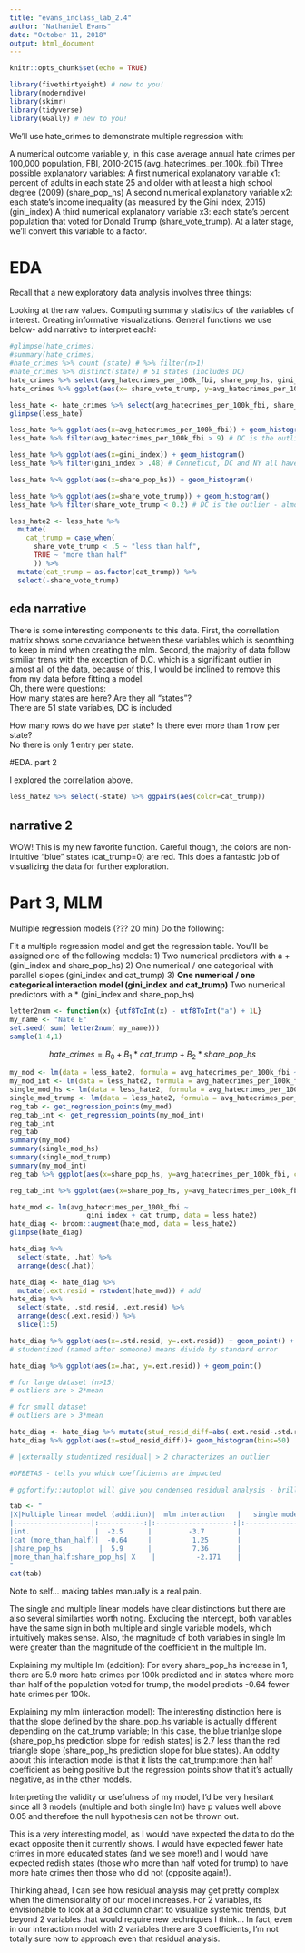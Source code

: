```yaml
---
title: "evans_inclass_lab_2.4"
author: "Nathaniel Evans"
date: "October 11, 2018"
output: html_document
---
```


```r
knitr::opts_chunk$set(echo = TRUE)

library(fivethirtyeight) # new to you!
library(moderndive)
library(skimr)
library(tidyverse)
library(GGally) # new to you!

```

We'll use hate_crimes to demonstrate multiple regression with:

A numerical outcome variable y, in this case average annual hate crimes per 100,000 population, FBI, 2010-2015 (avg_hatecrimes_per_100k_fbi)
Three possible explanatory variables:
A first numerical explanatory variable x1: percent of adults in each state 25 and older with at least a high school degree (2009) (share_pop_hs)
A second numerical explanatory variable x2: each state's income inequality (as measured by the Gini index, 2015) (gini_index)
A third numerical explanatory variable x3: each state's percent population that voted for Donald Trump (share_vote_trump). At a later stage, we'll convert this variable to a factor.

# EDA 

Recall that a new exploratory data analysis involves three things:

Looking at the raw values.
Computing summary statistics of the variables of interest.
Creating informative visualizations.
General functions we use below- add narrative to interpret each!:

```r
#glimpse(hate_crimes)
#summary(hate_crimes)
#hate_crimes %>% count (state) # %>% filter(n>1)
#hate_crimes %>% distinct(state) # 51 states (includes DC)
hate_crimes %>% select(avg_hatecrimes_per_100k_fbi, share_pop_hs, gini_index, share_vote_trump) %>% cor()
hate_crimes %>% ggplot(aes(x= share_vote_trump, y=avg_hatecrimes_per_100k_fbi)) + geom_point()

less_hate <- hate_crimes %>% select(avg_hatecrimes_per_100k_fbi, share_pop_hs, gini_index, share_vote_trump, state) # just variables were worried about
glimpse(less_hate)

less_hate %>% ggplot(aes(x=avg_hatecrimes_per_100k_fbi)) + geom_histogram()
less_hate %>% filter(avg_hatecrimes_per_100k_fbi > 9) # DC is the outlier in our histogram

less_hate %>% ggplot(aes(x=gini_index)) + geom_histogram()
less_hate %>% filter(gini_index > .48) # Conneticut, DC and NY all have high gini indexs (outliers)

less_hate %>% ggplot(aes(x=share_pop_hs)) + geom_histogram()

less_hate %>% ggplot(aes(x=share_vote_trump)) + geom_histogram()
less_hate %>% filter(share_vote_trump < 0.2) # DC is the outlier - almost everyone did NOT vote for trump

less_hate2 <- less_hate %>% 
  mutate(
    cat_trump = case_when(
      share_vote_trump < .5 ~ "less than half", 
      TRUE ~ "more than half"
      )) %>% 
  mutate(cat_trump = as.factor(cat_trump)) %>% 
  select(-share_vote_trump)
```


## eda narrative 
There is some interesting components to this data. First, the correllation matrix shows some covariance between these variables which is seomthing to keep in mind when creating the mlm. Second, the majority of data follow similiar trens with the exception of D.C. which is a significant outlier in almost all of the data, because of this, I would be inclined to remove this from my data before fitting a model.   
Oh, there were questions:  
How many states are here? Are they all "states"?   
There are 51 state variables, DC is included

How many rows do we have per state? Is there ever more than 1 row per state?  
No there is only 1 entry per state. 


#EDA. part 2

I explored the correllation above. 

```r

less_hate2 %>% select(-state) %>% ggpairs(aes(color=cat_trump))

```

## narrative 2 

WOW! This is my new favorite function. Careful though, the colors are non-intuitive "blue" states (cat_trump=0) are red. This does a fantastic job of visualizing the data for further exploration.   



# Part 3, MLM 
Multiple regression models (??? 20 min)
Do the following:

Fit a multiple regression model and get the regression table. You'll be assigned one of the following models:
1) Two numerical predictors with a + (gini_index and share_pop_hs)
2) One numerical / one categorical with parallel slopes (gini_index and cat_trump)
3) **One numerical / one categorical interaction model (gini_index and cat_trump)**
Two numerical predictors with a * (gini_index and share_pop_hs)


```r
letter2num <- function(x) {utf8ToInt(x) - utf8ToInt("a") + 1L}
my_name <- "Nate E"
set.seed( sum( letter2num( my_name)))
sample(1:4,1)
```

$$ hate\_crimes = B_0 + B_1 * cat\_trump + B_2 * share\_pop\_hs $$

```r
my_mod <- lm(data = less_hate2, formula = avg_hatecrimes_per_100k_fbi ~ cat_trump + share_pop_hs)
my_mod_int <- lm(data = less_hate2, formula = avg_hatecrimes_per_100k_fbi ~ cat_trump * share_pop_hs)
single_mod_hs <- lm(data = less_hate2, formula = avg_hatecrimes_per_100k_fbi ~ share_pop_hs)
single_mod_trump <- lm(data = less_hate2, formula = avg_hatecrimes_per_100k_fbi ~ cat_trump)
reg_tab <- get_regression_points(my_mod)
reg_tab_int <- get_regression_points(my_mod_int)
reg_tab_int
reg_tab
summary(my_mod)
summary(single_mod_hs)
summary(single_mod_trump)
summary(my_mod_int)
reg_tab %>% ggplot(aes(x=share_pop_hs, y=avg_hatecrimes_per_100k_fbi, color=cat_trump)) + geom_point() + geom_point(data=reg_tab, aes( x=share_pop_hs, y=avg_hatecrimes_per_100k_fbi_hat, color=cat_trump), shape=24)

reg_tab_int %>% ggplot(aes(x=share_pop_hs, y=avg_hatecrimes_per_100k_fbi, color=cat_trump)) + geom_point() + geom_point(data=reg_tab_int, aes( x=share_pop_hs, y=avg_hatecrimes_per_100k_fbi_hat, color=cat_trump), shape=24)
```


```r
hate_mod <- lm(avg_hatecrimes_per_100k_fbi ~ 
                   gini_index + cat_trump, data = less_hate2)
hate_diag <- broom::augment(hate_mod, data = less_hate2) 
glimpse(hate_diag)

hate_diag %>% 
  select(state, .hat) %>%
  arrange(desc(.hat))
```
```r
hate_diag <- hate_diag %>% 
  mutate(.ext.resid = rstudent(hate_mod)) # add 
hate_diag %>% 
  select(state, .std.resid, .ext.resid) %>% 
  arrange(desc(.ext.resid)) %>% 
  slice(1:5)

hate_diag %>% ggplot(aes(x=.std.resid, y=.ext.resid)) + geom_point() + geom_smooth(method='lm')
# studentized (named after someone) means divide by standard error 

hate_diag %>% ggplot(aes(x=.hat, y=.ext.resid)) + geom_point()

# for large dataset (n>15)
# outliers are > 2*mean

# for small dataset 
# outliers are > 3*mean

hate_diag <- hate_diag %>% mutate(stud_resid_diff=abs(.ext.resid-.std.resid))
hate_diag %>% ggplot(aes(x=stud_resid_diff))+ geom_histogram(bins=50)

# |externally studentized residual| > 2 characterizes an outlier

#DFBETAS - tells you which coefficients are impacted 

# ggfortify::autoplot will give you condensed residual analysis - brilliant
```



```r

tab <- "
|X|Multiple linear model (addition)|  mlm interaction   |   single model: pop_hs     | single model:cat_tr|
|-------------------|:-----------:|:-------------------:|:--------------------------:|-------------------:|
|int.                |  -2.5      |         -3.7        |                -4.8        |         2.76       |
|cat (more_than_half)|  -0.64     |          1.25       |                 X          |         -0.7359    |
|share_pop_hs         |  5.9      |          7.36       |                 8.3        |          X         | 
|more_than_half:share_pop_hs| X    |          -2.171    |                 X          |          X         |
"
cat(tab)
```

Note to self... making tables manually is a real pain. 

The single and multiple linear models have clear distinctions but there are also several similarties worth noting. Excluding the intercept, both variables have the same sign in both multiple and single variable models, which intuitively makes sense. Also, the magnitude of both variables in single lm were greater than the magnitude of the coefficient in the multiple lm. 

Explaining my multiple lm (addition): For every share_pop_hs increase in 1, there are 5.9 more hate crimes per 100k predicted and in states where more than half of the population voted for trump, the model predicts -0.64 fewer hate crimes per 100k. 

Explaining my mlm (interaction model): The interesting distinction here is that the slope defined by the share_pop_hs variable is actually different depending on the cat_trump variable; In this case, the blue trianlge slope (share_pop_hs prediction slope for redish states) is 2.7 less than the red triangle slope (share_pop_hs prediction slope for blue states). An oddity about this interaction model is that it lists the cat_trump:more than half coefficient as being positive but the regression points show that it's actually negative, as in the other models. 

Interpreting the validity or usefulness of my model, I'd be very hesitant since all 3 models (multiple and both single lm) have p values well above 0.05 and therefore the null hypothesis can not be thrown out. 

This is a very interesting model, as I would have expected the data to do the exact opposite then it currently shows. I would have expected fewer hate crimes in more educated states (and we see more!) and I would have expected redish states (those who more than half voted for trump) to have more hate crimes then those who did not (opposite again!). 

Thinking ahead, I can see how residual analysis may get pretty complex when the dimensionality of our model increases. For 2 variables, its envisionable to look at a 3d column chart to visualize systemic trends, but beyond 2 variables that would require new techniques I think... In fact, even in our interaction model with 2 variables there are 3 coefficients, I'm not totally sure how to approach even that residual analysis. 




